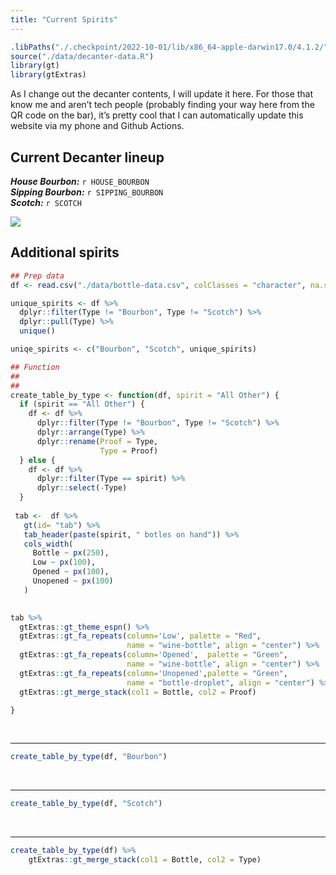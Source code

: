 ```yaml
---
title: "Current Spirits"
---
```


```r
.libPaths("./.checkpoint/2022-10-01/lib/x86_64-apple-darwin17.0/4.1.2/")
source("./data/decanter-data.R")
library(gt)
library(gtExtras)
```

As I change out the decanter contents, I will update it here. For those that know me and aren't tech people (probably finding your way here from the QR code on the bar), it's pretty cool that I can automatically update this website via my phone and Github Actions.  


## Current Decanter lineup

***House Bourbon:*** `r HOUSE_BOURBON`  
***Sipping Bourbon:*** `r SIPPING_BOURBON`       
***Scotch:*** `r SCOTCH`


![](./images/decanters.jpeg)

## Additional spirits

```r
## Prep data
df <- read.csv("./data/bottle-data.csv", colClasses = "character", na.strings = "-")

unique_spirits <- df %>% 
  dplyr::filter(Type != "Bourbon", Type != "Scotch") %>% 
  dplyr::pull(Type) %>% 
  unique()

uniqe_spirits <- c("Bourbon", "Scotch", unique_spirits)

```

```r
## Function
## 
## 
create_table_by_type <- function(df, spirit = "All Other") {
  if (spirit == "All Other") {
    df <- df %>% 
      dplyr::filter(Type != "Bourbon", Type != "Scotch") %>% 
      dplyr::arrange(Type) %>% 
      dplyr::rename(Proof = Type,
                    Type = Proof)
  } else {
    df <- df %>% 
      dplyr::filter(Type == spirit) %>% 
      dplyr::select(-Type)     
  }
  
 tab <-  df %>% 
   gt(id= "tab") %>%
   tab_header(paste(spirit, " botles on hand")) %>% 
   cols_width(
     Bottle ~ px(250),
     Low ~ px(100),
     Opened ~ px(100),
     Unopened ~ px(100)
   ) 
   

tab %>% 
  gtExtras::gt_theme_espn() %>% 
  gtExtras::gt_fa_repeats(column='Low', palette = "Red", 
                          name = "wine-bottle", align = "center") %>%
  gtExtras::gt_fa_repeats(column='Opened',  palette = "Green", 
                          name = "wine-bottle", align = "center") %>%
  gtExtras::gt_fa_repeats(column='Unopened',palette = "Green", 
                          name = "bottle-droplet", align = "center") %>%
  gtExtras::gt_merge_stack(col1 = Bottle, col2 = Proof)

}

```

<br>
<hr>


```r
create_table_by_type(df, "Bourbon")
```

<br>
<hr>

```r
create_table_by_type(df, "Scotch")
```

<br>
<hr>

```r
create_table_by_type(df) %>% 
    gtExtras::gt_merge_stack(col1 = Bottle, col2 = Type)

  
```

